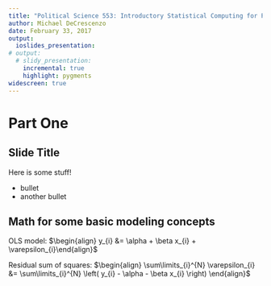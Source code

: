 ```yaml
---
title: "Political Science 553: Introductory Statistical Computing for Political Science"
author: Michael DeCrescenzo
date: February 33, 2017
output: 
  ioslides_presentation:
# output:
  # slidy_presentation:
    incremental: true
    highlight: pygments
widescreen: true
---
```



# Part One


## Slide Title

Here is some stuff!

- bullet
- another bullet



## Math for some basic modeling concepts

OLS model: $\begin{align} y_{i} &= \alpha + \beta x_{i} + \varepsilon_{i}\end{align}$ 

Residual sum of squares: $\begin{align} \sum\limits_{i}^{N} \varepsilon_{i} &= \sum\limits_{i}^{N} \left(  y_{i} -  \alpha - \beta x_{i} \right) \end{align}$